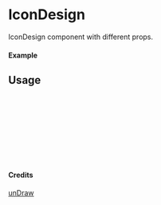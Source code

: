 
<Meta of={IconDesign} title="unDraw/IconDesign" />

# IconDesign

IconDesign component with different props.

#### Example

<Canvas of={IconDesign.Primary} />

## Usage

```ts
import { IconDesign } from "yadl-ui";

const Example = () => {
  return (
      <IconDesign />
  );
};

export default Example;
```

#### Credits
[unDraw](https://undraw.co/illustrations)
